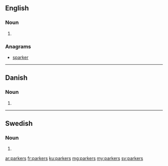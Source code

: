 ==English==

===Noun===
{{head|en}}

# {{plural of|parker}}

===Anagrams===
* [[sparker#English|sparker]]

----

==Danish==

===Noun===
{{head|da|noun form|g=c}}

# {{form of|genitive plural indefinite|park|lang=da}}

----

==Swedish==

===Noun===
{{head|sv|noun form}}

# {{sv-noun-form-indef-gen-pl|park}}

[[ar:parkers]]
[[fr:parkers]]
[[ku:parkers]]
[[mg:parkers]]
[[my:parkers]]
[[sv:parkers]]